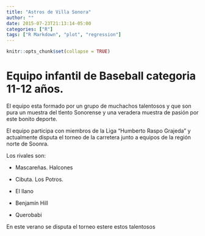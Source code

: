 ```yaml
---
title: "Astros de Villa Sonora"
author: ""
date: 2015-07-23T21:13:14-05:00
categories: ["R"]
tags: ["R Markdown", "plot", "regression"]
---
```


```r
knitr::opts_chunk$set(collapse = TRUE)
```

# Equipo infantil de Baseball categoria 11-12 años.
El equipo esta formado por un grupo de muchachos talentosos y que son pura un muestra del tlento Sonorense y una veradera muestra de pasión por este bonito deporte.


El equipo participa con miembros de la Liga "Humberto Raspo Grajeda" y actualmente disputa el torneo de la carretera junto a equipos de la región norte de Soonra.


Los rivales son: 



+ Mascareñas. Halcones

+ Cibuta. Los Potros.

+ El llano

+ Benjamín Hill

+ Querobabi



En este verano se disputa el torneo estere estos talentosos 




